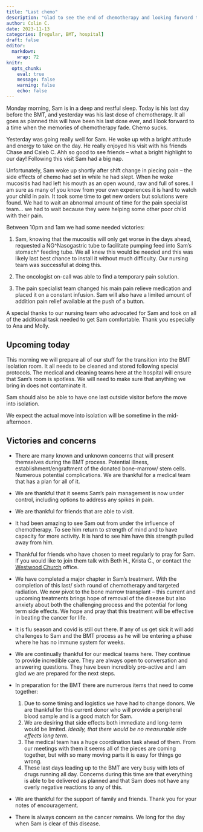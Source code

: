 ```yaml
---
title: "Last chemo"
description: "Glad to see the end of chemotherapy and looking forward to a time when the memories of it fade."
author: Colin C.
date: 2023-11-13
categories: [regular, BMT, hospital]
draft: false
editor: 
  markdown: 
    wrap: 72
knitr: 
  opts_chunk: 
    eval: true
    message: false
    warning: false
    echo: false
---
```


Monday morning, Sam is in a deep and restful sleep. Today is his last
day before the BMT, and yesterday was his last dose of chemotherapy. It
all goes as planned this will have been his last dose ever, and I look
forward to a time when the memories of chemotherapy fade. Chemo sucks.

Yesterday was going really well for Sam. He woke up with a bright
attitude and energy to take on the day. He really enjoyed his visit with
his friends Chase and Caleb C. Ahh so good to see friends -- what a
bright highlight to our day! Following this visit Sam had a big nap.

Unfortunately, Sam woke up shortly after shift change in piecing pain --
the side effects of chemo had set in while he had slept. When he woke
mucositis had had left his mouth as an open wound, raw and full of
sores. I am sure as many of you know from your own experiences it is
hard to watch your child in pain. It took some time to get new orders
but solutions were found. We had to wait an abnormal amount of time for
the pain specialist team... we had to wait because they were helping
some other poor child with their pain.

Between 10pm and 1am we had some needed victories:

1.  Sam, knowing that the mucositis will only get worse in the days
    ahead, requested a NG\^Nasogastric tube to facilitate pumping feed
    into Sam's stomach\^ feeding tube. We all knew this would be needed
    and this was likely last best chance to install it without much
    difficulty. Our nursing team was successful at doing this.

2.  The oncologist on-call was able to find a temporary pain solution.

3.  The pain specialist team changed his main pain relieve medication
    and placed it on a constant infusion. Sam will also have a limited
    amount of addition pain relief available at the push of a button.

A special thanks to our nursing team who advocated for Sam and took on
all of the additional task needed to get Sam comfortable. Thank you
especially to Ana and Molly.

## Upcoming today

This morning we will prepare all of our stuff for the transition into
the BMT isolation room. It all needs to be cleaned and stored following
special protocols. The medical and cleaning teams here at the hospital
will ensure that Sam's room is spotless. We will need to make sure that
anything we bring in does not contaminate it.

Sam should also be able to have one last outside visitor before the move
into isolation.

We expect the actual move into isolation will be sometime in the
mid-afternoon.

## Victories and concerns

-   There are many known and unknown concerns that will present
    themselves during the BMT process. Potential illness,
    establishment/engraftment of the donated bone-marrow/ stem cells.
    Numerous potential complications. We are thankful for a medical team
    that has a plan for all of it.

-   We are thankful that it seems Sam's pain management is now under
    control, including options to address any spikes in pain.

-   We are thankful for friends that are able to visit.

-   It had been amazing to see Sam out from under the influence of
    chemotherapy. To see him return to strength of mind and to have
    capacity for more activity. It is hard to see him have this strength
    pulled away from him.

-   Thankful for friends who have chosen to meet regularly to pray for
    Sam. If you would like to join them talk with Beth H., Krista C., or
    contact the [Westwood Church](https://westwoodchurch.bc.ca) office.

-   We have completed a major chapter in Sam's treatment. With the
    completion of this last/ sixth round of chemotherapy and targeted
    radiation. We now pivot to the bone marrow transplant -- this
    current and upcoming treatments brings hope of removal of the
    disease but also anxiety about both the challenging process and the
    potential for long term side effects. We hope and pray that this
    treatment will be effective in beating the cancer for life.

-   It is flu season and covid is still out there. If any of us get sick
    it will add challenges to Sam and the BMT process as he will be
    entering a phase where he has no immune system for weeks.

-   We are continually thankful for our medical teams here. They
    continue to provide incredible care. They are always open to
    conversation and answering questions. They have been incredibly
    pro-active and I am glad we are prepared for the next steps.

-   In preparation for the BMT there are numerous items that need to
    come together:

    1.  Due to some timing and logistics we have had to change donors.
        We are thankful for this current donor who will provide a
        peripheral blood sample and is a good match for Sam.
    2.  We are desiring that side effects both immediate and long-term
        would be limited. *Ideally, that there would be no measurable
        side effects long term*.
    3.  The medical team has a huge coordination task ahead of them.
        From our meetings with them it seems all of the pieces are
        coming together, but with so many moving parts it is easy for
        things go wrong.
    4.  These last days leading up to the BMT are very busy with lots of
        drugs running all day. Concerns during this time are that
        everything is able to be delivered as planned and that Sam does
        not have any overly negative reactions to any of this.

-   We are thankful for the support of family and friends. Thank you for
    your notes of encouragement.

-   There is always concern as the cancer remains. We long for the day
    when Sam is clear of this disease.